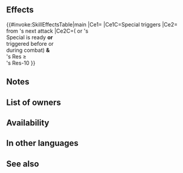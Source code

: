 {{Special
|tagid=SID_氷壁
|intID=4731
|exclusive=0
|canUseWeapon={{WeaponList|exclude=Staff}}
|canUseMove={{MoveList|All}}
|cost=500
|cooldown=4
|effect=Boosts damage by 70% of unit's Res when Special triggers.<br><br>If unit's or foe's Special is ready, or unit's or foe's Special triggered before or during this combat, and also, if unit's Res ≥ foe's Res-10, reduces damage from foe's next attack by 40% (once per combat; excluding area-of-effect Specials).
|required=Glacies
|properties=random_owner,offensive_special
}}
==Effects==
{{#invoke:SkillEffectsTable|main
|Ce1={{Eft|Damage Boost|70% of {{Tgt|Unit}}'s Res}}
|Ce1C=Special triggers
|Ce2={{Eft|Damage Reduction|40%}}<br>from {{Tgt|Foe}}'s next attack
|Ce2C=({{Tgt|Unit}} or {{Tgt|Foe}}'s<br>Special is ready '''or'''<br>triggered before or<br>during combat) '''&'''<br>{{Tgt|Unit}}'s Res ≥<br>{{Tgt|Foe}}'s Res-10
}}
==Notes==
{{DamageBoost}}
{{DamagePercentageReduction}}
==List of owners==
{{Skill Hero List}}
==Availability==
{{PassiveFocusList}}
{{PassiveDistributionList}}
{{PassiveCombatManualList}}
==In other languages==
{{OtherLanguages
|japanese=氷壁
|german=Eiswand
|spanishEU=Barrera gélida
|spanishLA=Barrera gélida
|french=Mur de glace
|italian=Muro di ghiaccio
|chineseTW=冰牆
|portuguese=Barreira gélida
}}

==See also==
{{See also skills|cond=((SCategory='special' AND Description LIKE '%reduces damage from foe_s next attack%') OR (Description LIKE '%special is ready%' OR Description LIKE '%special%triggered before or during%')) AND (Exclusive='1' AND Name NOT LIKE '%+' AND Properties HOLDS NOT 'arcane')}}
{{Specials Navbox}}